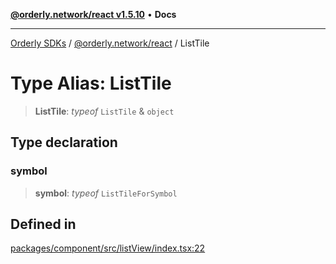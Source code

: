 [**@orderly.network/react v1.5.10**](/sdks/tech-doc/@orderly.network/react/README) • **Docs**

***

[Orderly SDKs](/sdks/tech-doc/packages) / [@orderly.network/react](/sdks/tech-doc/@orderly.network/react/README) / ListTile

# Type Alias: ListTile

> **ListTile**: *typeof* `ListTile` & `object`

## Type declaration

### symbol

> **symbol**: *typeof* `ListTileForSymbol`

## Defined in

[packages/component/src/listView/index.tsx:22](https://github.com/OrderlyNetwork/js-sdk/blob/554ae704783e3b83c40bb234a899e8f02987d9b6/packages/component/src/listView/index.tsx#L22)
